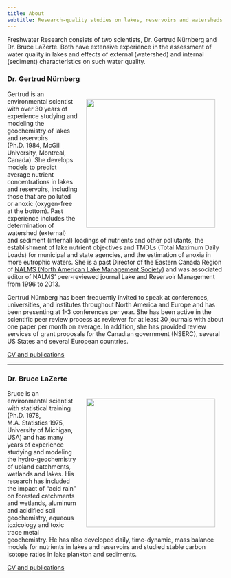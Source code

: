 ```yaml
---
title: About
subtitle: Research-quality studies on lakes, reservoirs and watersheds
---
```



Freshwater Research consists of two scientists, Dr. Gertrud Nürnberg and Dr. Bruce LaZerte. Both have extensive experience in the assessment of water quality in lakes and effects of external (watershed) and internal (sediment) characteristics on such water quality. 

### Dr. Gertrud Nürnberg {#gertrud}

![](/assets/gertrud2.jpg){width=300px style="float:right;margin:20px"}

Gertrud is an environmental scientist with over 30 years of experience studying and modeling the geochemistry of lakes and reservoirs (Ph.D. 1984, McGill University, Montreal, Canada). She develops models to predict average nutrient concentrations in lakes and reservoirs, including those that are polluted or anoxic (oxygen-free at the bottom). Past experience includes the determination of watershed (external) and sediment (internal) loadings of nutrients and other pollutants, the establishment of lake nutrient objectives and TMDLs (Total Maximum Daily Loads) for municipal and state agencies, and the estimation of anoxia in more eutrophic waters. She is a past Director of the Eastern Canada Region of [NALMS (North American Lake Management Society)](http://www.NALMS.org) and was associated editor of NALMS' peer-reviewed journal Lake and Reservoir Management from 1996 to 2013. 

Gertrud Nürnberg has been frequently invited to speak at conferences, universities, and institutes throughout North America and Europe and has been presenting at 1-3 conferences per year. She has been active in the scientific peer review process as reviewer for at least 30 journals with about one paper per month on average. In addition, she has provided review services of grant proposals for the Canadian government (NSERC), several US States and several European countries.

[CV and publications](cv_gertrud.html)

---

### Dr. Bruce LaZerte {#bruce}

![](/assets/bruce2.jpg){width=300px style="float:right;margin:20px"}

Bruce is an environmental scientist with statistical training (Ph.D. 1978, M.A. Statistics 1975, University of Michigan, USA) and has many years of experience studying and modeling the hydro-geochemistry of upland catchments, wetlands and lakes. His research has included the impact of "acid rain" on forested catchments and wetlands, aluminum and acidified soil geochemistry, aqueous toxicology and toxic trace metal geochemistry. He has also developed daily, time-dynamic, mass balance models for nutrients in lakes and reservoirs and studied stable carbon isotope ratios in lake plankton and sediments.

[CV and publications](cv_bruce.html)


